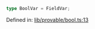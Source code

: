 ```ts
type BoolVar = FieldVar;
```

Defined in: [lib/provable/bool.ts:13](https://github.com/o1-labs/o1js/blob/46b9772d07785397c4bd76a102bc9f6730d321bb/src/lib/provable/bool.ts#L13)
